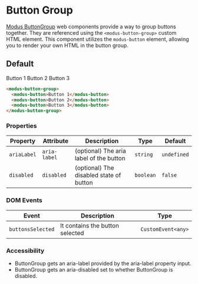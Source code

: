 
# Button Group

[Modus ButtonGroup](https://modus.trimble.com/components) web components provide a way to group buttons together. They are referenced using the `<modus-button-group>` custom HTML element.
This component utilizes the `modus-button` element, allowing you to render your own HTML in the button group.



## Default

<modus-button-group>
  <modus-button>Button 1</modus-button>
  <modus-button>Button 2</modus-button>
  <modus-button>Button 3</modus-button>
</modus-button-group>

```html
<modus-button-group>
  <modus-button>Button 1</modus-button>
  <modus-button>Button 2</modus-button>
  <modus-button>Button 3</modus-button>
</modus-button-group>

```


### Properties

| Property        | Attribute        | Description                             | Type                       | Default                |
| --------------- | ---------------- | --------------------------------------- | -------------------------- | ---------------------- |
|`ariaLabel`      | `aria-label`     | (optional) The aria label of the button | `string`                   | `undefined`            |
|`disabled`       | `disabled`       | (optional) The disabled state of button | `boolean`                  | `false`                |


### DOM Events

| Event         | Description                                     | Type               |
| ------------- | ----------------------------------------------- | ------------------ |
| `buttonsSelected` | It contains the button selected | `CustomEvent<any>` |

### Accessibility
- ButtonGroup gets an aria-label provided by the aria-label property input.
- ButtonGroup gets an aria-disabled set to whether ButtonGroup is disabled.
